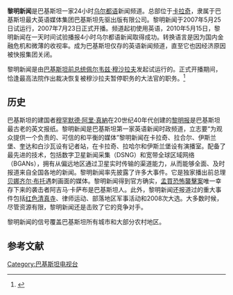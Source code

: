 {{About|巴基斯坦的新闻频道|阿富汗{{tsl|en|Moby Media Group|莫比集团|莫比集团}}旗下中文同名新闻频道|{{tsl|en|TOLOnews|黎明新闻 (阿富汗)|黎明新闻 (阿富汗)}}}}
{{refimprove|time=2016-07-29T15:24:49+00:00}}
{{Infobox TV channel
 | name             = 黎明新闻<br>DAWN News
 | logofile         = <!-- 檔案不存在 Dawn_News.jpg ，可從英文維基百科取得 -->
 | logosize         = 
 | logoalt          = 
 | logo2            = 
 | launch           = 2007年5月25日 (试运行)<br>2007年7月23日 (正式开播)
 | closed date      = 
 | picture format   = [[4:3|4:3]] ([[576i|576i]], [[SDTV|SDTV]])
 | share            = 
 | share as of      = 
 | share source     = 
 | network          = [[黎明报_(巴基斯坦)|黎明报]]
 | owner            = [[黎明媒体集团|黎明媒体集团]]
 | slogan           =''Raat din saat din''
 | country          = {{PAK}}
 | broadcast area   = 巴基斯坦
 | headquarters     = [[巴基斯坦|巴基斯坦]][[信德省|信德省]][[卡拉奇|卡拉奇]]
 | former names     = 
 | replaced names   = 
 | sister names     = 
 | timeshift names  = 
 | web              = {{URL|http://dawnnews.tv/}}
 | terr serv 1      = 
 | terr chan 1      = 
 | sat serv 1       = [[Intelsat_10|Intelsat 10]] 
 | sat chan 1       = 3255-3/4 
 | sat serv 2       = [[阿拉伯数字发行|Pehla]]
 | sat chan 2       = Channel 53
 | sat serv 3       = [[Thaicom_2|Thaicom 2]] 
 | sat chan 3       = 
 | cable serv 1     = 
 | cable chan 1     = 
 | iptv serv 1      = [[PTCL_Smart_TV|PTCL Smart TV]] <small>([[巴基斯坦|巴基斯坦]])</small>
 | iptv chan 1      = 005
 | sat radio serv 1 = 
 | sat radio chan 1 = 
 | adsl serv 1      = 
 | adsl chan 1      = 
 | online serv 1    = 
 | online chan 1    = 
}}

'''黎明新闻'''是巴基斯坦一家24小时[[乌尔都语|乌尔都语]]新闻频道。总部位于[[卡拉奇|卡拉奇]]，隶属于巴基斯坦最大英语媒体集团巴基斯坦先驱出版有限公司。黎明新闻于2007年5月25日试运行，2007年7月23日正式开播。频道起初使用英语，2010年5月15日，黎明新闻在一天时间试验播报4小时乌尔都语新闻取得成功。转换语言是因为国内金融危机和微薄的收视率。{{link-en|特快 24/7|Express 24/7}}成为巴基斯坦仅存的英语新闻频道，直至它也因经济原因被快报集团关闭。

黎明新闻是由[[巴基斯坦总统|巴基斯坦前总统]][[佩尔韦兹·穆沙拉夫|佩尔韦兹·穆沙拉夫]]发起试运行的。正式开播期间，恰逢最高法院作出裁决恢复被穆沙拉夫暂停职务的{{link-en|伊夫蒂哈尔·穆罕默德·乔杜里|Iftikhar Muhammad Chaudhry}}大法官的职务。<ref>{{cite web|author1=新华网|title=困扰巴基斯坦政局的法官事件始末|url=http://www.chinacourt.org/article/detail/2008/05/id/302152.shtml|publisher=中国法院网|accessdate=2016-07-29|date=2008-05-14|archive-date=2017-03-27|archive-url=https://web.archive.org/web/20170327054847/http://www.chinacourt.org/article/detail/2008/05/id/302152.shtml|dead-url=no}}</ref>

== 历史 ==
巴基斯坦的建国者[[穆罕默德·阿里·真納|穆罕默德·阿里·真納]]在20世纪40年代创建的[[黎明报_(巴基斯坦)|黎明报]]是巴基斯坦最古老的英文报纸。黎明新闻是巴基斯坦第一家英语新闻时政频道，立志要“为观众提供一个负责的、可信的和平衡的媒体”黎明新闻在卡拉奇、拉合尔、伊斯兰堡、奎达和白沙瓦设有记者站，在卡拉奇、拉哈尔和伊斯兰堡设有演播室。配备了最先进的技术，包括数字卫星新闻采集（DSNG）和宽带全球区域网络（BGANs），拥有从偏远地区通过卫星实时传输的渠道能力，从而能够全面、及时报道来自全国各地的新闻。黎明新闻率先披露了许多大事件。它是独家播出前总理[[贝娜齐尔·布托遇刺案|贝娜齐尔·布托]]遇刺画面的媒体。黎明新闻得到官方确实，[[2008年孟買連環恐怖襲擊|孟買恐怖襲擊案]]唯一幸存下来的袭击者阿吉马·卡萨布是巴基斯坦人。此外，黎明新闻还报道过的重大事件包括[[紅色清真寺#相關事件|红色清真寺]]、律师运动、部落地区军事活动和2008次大选。大多数时候，尽管资源有限，黎明新闻还是击败了它的竞争对手。

黎明新闻的信号覆盖巴基斯坦所有城市和大部分农村地区。

==参考文献==
{{reflist}}

{{国际新闻频道}}
[[Category:巴基斯坦电视台|Category:巴基斯坦电视台]]